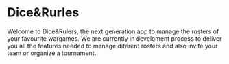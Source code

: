 # Dice&Rurles

Welcome to Dice&Rulers, the next generation app to manage the rosters of your favourite wargames. We are currently in develoment process to deliver you all the features needed to manage diferent rosters and also invite your team or organize a tournament.
